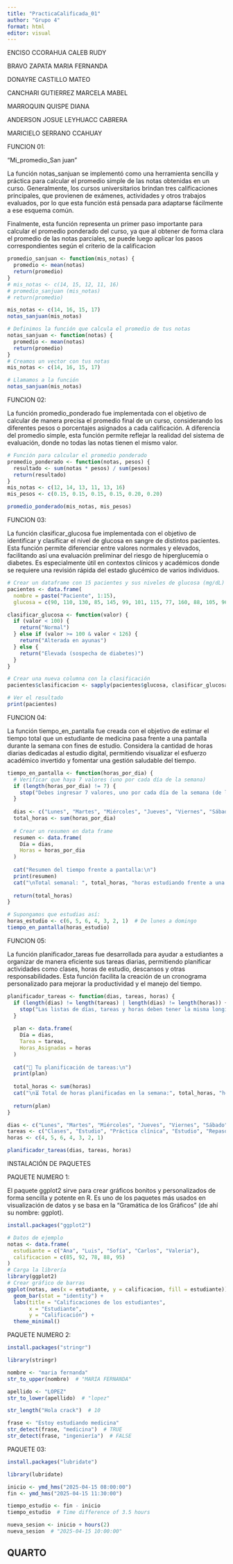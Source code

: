---
title: "PracticaCalificada_01"
author: "Grupo 4"
format: html
editor: visual
---

ENCISO CCORAHUA CALEB RUDY

BRAVO ZAPATA MARIA FERNANDA

DONAYRE CASTILLO MATEO

CANCHARI GUTIERREZ MARCELA MABEL

MARROQUIN QUISPE DIANA

ANDERSON JOSUE LEYHUACC CABRERA

MARICIELO SERRANO CCAHUAY

FUNCION 01:

"Mi_promedio_San juan"

La función notas_sanjuan se implementó como una herramienta sencilla y práctica para calcular el promedio simple de las notas obtenidas en un curso. Generalmente, los cursos universitarios brindan tres calificaciones principales, que provienen de exámenes, actividades y otros trabajos evaluados, por lo que esta función está pensada para adaptarse fácilmente a ese esquema común.

Finalmente, esta función representa un primer paso importante para calcular el promedio ponderado del curso, ya que al obtener de forma clara el promedio de las notas parciales, se puede luego aplicar los pasos correspondientes según el criterio de la calificacion

```{r}
promedio_sanjuan <- function(mis_notas) {
  promedio <- mean(notas)
  return(promedio)
}
# mis_notas <- c(14, 15, 12, 11, 16)
# promedio_sanjuan (mis_notas)
# return(promedio)
```

```{r}
mis_notas <- c(14, 16, 15, 17)
notas_sanjuan(mis_notas)
```

```{r}
# Definimos la función que calcula el promedio de tus notas
notas_sanjuan <- function(notas) {
  promedio <- mean(notas)
  return(promedio)
}
# Creamos un vector con tus notas
mis_notas <- c(14, 16, 15, 17)

# Llamamos a la función
notas_sanjuan(mis_notas)
```

FUNCION 02:

La función promedio_ponderado fue implementada con el objetivo de calcular de manera precisa el promedio final de un curso, considerando los diferentes pesos o porcentajes asignados a cada calificación. A diferencia del promedio simple, esta función permite reflejar la realidad del sistema de evaluación, donde no todas las notas tienen el mismo valor.

```{r}
# Función para calcular el promedio ponderado
promedio_ponderado <- function(notas, pesos) {
  resultado <- sum(notas * pesos) / sum(pesos)
  return(resultado)
}
mis_notas <- c(12, 14, 13, 11, 13, 16)
mis_pesos <- c(0.15, 0.15, 0.15, 0.15, 0.20, 0.20)

promedio_ponderado(mis_notas, mis_pesos)
```

FUNCION 03:

La función clasificar_glucosa fue implementada con el objetivo de identificar y clasificar el nivel de glucosa en sangre de distintos pacientes. Esta función permite diferenciar entre valores normales y elevados, facilitando así una evaluación preliminar del riesgo de hiperglucemia o diabetes. Es especialmente útil en contextos clínicos y académicos donde se requiere una revisión rápida del estado glucémico de varios individuos.

```{r}
# Crear un dataframe con 15 pacientes y sus niveles de glucosa (mg/dL)
pacientes <- data.frame(
  nombre = paste("Paciente", 1:15),
  glucosa = c(90, 110, 130, 85, 145, 99, 101, 115, 77, 160, 88, 105, 96, 180, 92))
```

```{r}
clasificar_glucosa <- function(valor) {
  if (valor < 100) {
    return("Normal")
  } else if (valor >= 100 & valor < 126) {
    return("Alterada en ayunas")
  } else {
    return("Elevada (sospecha de diabetes)")
  }
}
```

```{r}
# Crear una nueva columna con la clasificación
pacientes$clasificacion <- sapply(pacientes$glucosa, clasificar_glucosa)

# Ver el resultado
print(pacientes)
```

FUNCION 04:

La función tiempo_en_pantalla fue creada con el objetivo de estimar el tiempo total que un estudiante de medicina pasa frente a una pantalla durante la semana con fines de estudio. Considera la cantidad de horas diarias dedicadas al estudio digital, permitiendo visualizar el esfuerzo académico invertido y fomentar una gestión saludable del tiempo.

```{r}
tiempo_en_pantalla <- function(horas_por_dia) {
  # Verificar que haya 7 valores (uno por cada día de la semana)
  if (length(horas_por_dia) != 7) {
    stop("Debes ingresar 7 valores, uno por cada día de la semana (de lunes a domingo).")
  }
  
  dias <- c("Lunes", "Martes", "Miércoles", "Jueves", "Viernes", "Sábado", "Domingo")
  total_horas <- sum(horas_por_dia)
  
  # Crear un resumen en data frame
  resumen <- data.frame(
    Día = dias,
    Horas = horas_por_dia
  )
  
  cat("Resumen del tiempo frente a pantalla:\n")
  print(resumen)
  cat("\nTotal semanal: ", total_horas, "horas estudiando frente a una pantalla \n")
  
  return(total_horas)
}
```

```{r}
# Supongamos que estudias así:
horas_estudio <- c(6, 5, 6, 4, 3, 2, 1)  # De lunes a domingo
tiempo_en_pantalla(horas_estudio)
```

FUNCION 05:

La función planificador_tareas fue desarrollada para ayudar a estudiantes a organizar de manera eficiente sus tareas diarias, permitiendo planificar actividades como clases, horas de estudio, descansos y otras responsabilidades. Esta función facilita la creación de un cronograma personalizado para mejorar la productividad y el manejo del tiempo.

```{r}
planificador_tareas <- function(dias, tareas, horas) {
  if (length(dias) != length(tareas) | length(dias) != length(horas)) {
    stop("Las listas de días, tareas y horas deben tener la misma longitud.")
  }
  
  plan <- data.frame(
    Día = dias,
    Tarea = tareas,
    Horas_Asignadas = horas
  )
  
  cat("📅 Tu planificación de tareas:\n")
  print(plan)
  
  total_horas <- sum(horas)
  cat("\n⏳ Total de horas planificadas en la semana:", total_horas, "horas\n")
  
  return(plan)
}
```

```{r}
dias <- c("Lunes", "Martes", "Miércoles", "Jueves", "Viernes", "Sábado", "Domingo")
tareas <- c("Clases", "Estudio", "Práctica clínica", "Estudio", "Repaso", "Descanso", "Organizar semana")
horas <- c(4, 5, 6, 4, 3, 2, 1)

planificador_tareas(dias, tareas, horas)

```

INSTALACIÓN DE PAQUETES

PAQUETE NUMERO 1:

El paquete ggplot2 sirve para crear gráficos bonitos y personalizados de forma sencilla y potente en R. Es uno de los paquetes más usados en visualización de datos y se basa en la “Gramática de los Gráficos” (de ahí su nombre: ggplot).

```{r}
install.packages("ggplot2")
```

```{r}
# Datos de ejemplo
notas <- data.frame(
  estudiante = c("Ana", "Luis", "Sofía", "Carlos", "Valeria"),
  calificacion = c(85, 92, 78, 88, 95)
)
# Carga la librería
library(ggplot2)
# Crear gráfico de barras
ggplot(notas, aes(x = estudiante, y = calificacion, fill = estudiante)) +
  geom_bar(stat = "identity") +
  labs(title = "Calificaciones de los estudiantes",
       x = "Estudiante",
       y = "Calificación") +
  theme_minimal()
```

PAQUETE NUMERO 2:

```{r}
install.packages("stringr")
```

```{r}
library(stringr)
```

```{r}
nombre <- "maria fernanda"
str_to_upper(nombre)  # "MARIA FERNANDA"

apellido <- "LOPEZ"
str_to_lower(apellido)  # "lopez"
```

```{r}
str_length("Hola crack")  # 10
```

```{r}
frase <- "Estoy estudiando medicina"
str_detect(frase, "medicina")  # TRUE
str_detect(frase, "ingeniería")  # FALSE
```

PAQUETE 03:

```{r}
install.packages("lubridate")

```

```{r}
library(lubridate)
```

```{r}
inicio <- ymd_hms("2025-04-15 08:00:00")
fin <- ymd_hms("2025-04-15 11:30:00")
```

```{r}
tiempo_estudio <- fin - inicio
tiempo_estudio  # Time difference of 3.5 hours
```

```{r}
nueva_sesion <- inicio + hours(2)
nueva_sesion  # "2025-04-15 10:00:00"
```

## QUARTO
